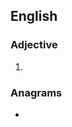 ==English==

===Adjective===
{{head|en|adjective comparative form}}

# {{en-comparative of|chalky}}

===Anagrams===
* {{anagrams|en|a=acehiklr|archlike}}